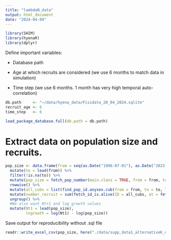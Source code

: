 ```yaml
---
title: "lambdaN_data"
output: html_document
date: "2024-04-09"
---
```


```r
library(SHIM)
library(hyenaR)
library(dplyr)
```

Define important variables:

- Database path

- Age at which recruits are considered (we use 6 months to match data in simulation)

- Time step (we use 6 months. 1 month has very high temporal auto-correlation)

```r
db.path     <- "~/data/hyena_data/Fisidata_20_04_2024.sqlite"
recruit_age <- 6
time_step   <- 6
```

```r
load_package_database.full(db.path = db.path)
```

# Extract data on population size and recruits.

```r
pop_size <- data.frame(from = seq(as.Date("1996-07-01"), as.Date("2023-01-01"), by = paste(time_step, "months"))) %>%
  mutate(to = lead(from)) %>% 
  filter(!is.na(to)) %>% 
  mutate(pop_size = fetch_pop_number(main.clans = TRUE, from = from, to = to)) %>% 
  rowwise() %>% 
  mutate(all_cubs = list(find_pop_id.anysex.cub(from = from, to = to, lifestage.overlap = "start"))) %>% 
  mutate(number_recruit = sum(fetch_id_is.alive(ID = all_cubs, at = fetch_id_date.at.age(ID = all_cubs, age = recruit_age, unit = "month")))) %>% 
  ungroup() %>% 
  #We also want Nt+1 and log growth values
  mutate(Nt1 = lead(pop_size),
         lngrowth = log(Nt1) - log(pop_size))
```

Save output for reproducibility without .sql file

```r
readr::write_excel_csv(pop_size, here("./data/supp_data1_alternativeK_data.csv"))
```
